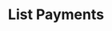 ---
openapi: get /payments
title: List Payments
description: Get a list of all payments associated with your account.
---